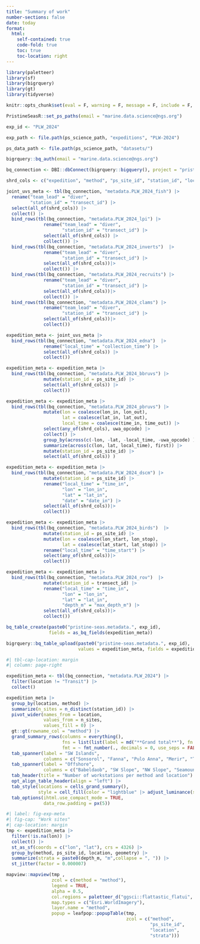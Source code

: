 ```yaml
---
title: "Summary of work"
number-sections: false
date: today
format: 
  html:
    self-contained: true
    code-fold: true
    toc: true
    toc-location: right
---
```


```r
library(paletteer)
library(sf)
library(bigrquery)
library(gt)
library(tidyverse)

knitr::opts_chunk$set(eval = F, warning = F, message = F, include = F, echo = F)

PristineSeasR::set_ps_paths(email = "marine.data.science@ngs.org")

exp_id <- "PLW_2024"

exp_path <- file.path(ps_science_path, "expeditions", "PLW-2024")

ps_data_path <- file.path(ps_science_path, "datasets/")

bigrquery::bq_auth(email = "marine.data.science@ngs.org")

bq_connection <- DBI::dbConnect(bigrquery::bigquery(), project = "pristine-seas")
```

```r
shrd_cols <- c("expedition", "method", "ps_site_id", "station_id", "location", "date", "local_time", "lat", "lon", "depth_m", "team_lead")

joint_uvs_meta <- tbl(bq_connection, "metadata.PLW_2024_fish") |> 
  rename("team_lead" = "diver",
         "station_id" = "transect_id") |> 
  select(all_of(shrd_cols)) |> 
  collect() |> 
  bind_rows(tbl(bq_connection, "metadata.PLW_2024_lpi") |> 
              rename("team_lead" = "diver",
                     "station_id" = "transect_id") |> 
              select(all_of(shrd_cols)) |> 
              collect()) |> 
  bind_rows(tbl(bq_connection, "metadata.PLW_2024_inverts")  |> 
              rename("team_lead" = "diver",
                     "station_id" = "transect_id") |> 
              select(all_of(shrd_cols))|> 
              collect()) |> 
  bind_rows(tbl(bq_connection, "metadata.PLW_2024_recruits") |> 
              rename("team_lead" = "diver",
                     "station_id" = "transect_id") |> 
              select(all_of(shrd_cols))|> 
              collect()) |> 
  bind_rows(tbl(bq_connection, "metadata.PLW_2024_clams") |> 
              rename("team_lead" = "diver",
                     "station_id" = "transect_id") |> 
              select(all_of(shrd_cols))|> 
              collect())

expedition_meta <- joint_uvs_meta |> 
  bind_rows(tbl(bq_connection, "metadata.PLW_2024_edna")  |> 
              rename("local_time" = "collection_time") |>
              select(all_of(shrd_cols)) |> 
              collect())

expedition_meta <- expedition_meta |> 
  bind_rows(tbl(bq_connection, "metadata.PLW_2024_bbruvs") |> 
              mutate(station_id = ps_site_id) |>
              select(all_of(shrd_cols)) |> 
              collect())

expedition_meta <- expedition_meta |> 
  bind_rows(tbl(bq_connection, "metadata.PLW_2024_pbruvs") |> 
              mutate(lon = coalesce(lon_in, lon_out),
                     lat = coalesce(lat_in, lat_out),
                     local_time = coalesce(time_in, time_out)) |> 
              select(any_of(shrd_cols), uwa_opcode) |> 
              collect() |> 
              group_by(across(c(-lon, -lat, -local_time, -uwa_opcode) )) |> 
              summarize(across(c(lon, lat, local_time), first)) |> 
              mutate(station_id = ps_site_id) |> 
              select(all_of(shrd_cols)) )

expedition_meta <- expedition_meta |> 
  bind_rows(tbl(bq_connection, "metadata.PLW_2024_dscm") |> 
              mutate(station_id = ps_site_id) |> 
              rename("local_time" = "time_in", 
                     "lon" = "lon_in",
                     "lat" = "lat_in",
                     "date" = "date_in") |> 
              select(all_of(shrd_cols))|> 
              collect()) 

expedition_meta <- expedition_meta |> 
  bind_rows(tbl(bq_connection, "metadata.PLW_2024_birds")  |> 
              mutate(station_id = ps_site_id) |> 
              mutate(lon = coalesce(lon_start, lon_stop),
                     lat = coalesce(lat_start, lat_stop)) |> 
              rename("local_time" = "time_start") |> 
              select(any_of(shrd_cols))|> 
              collect()) 

expedition_meta <- expedition_meta |> 
  bind_rows(tbl(bq_connection, "metadata.PLW_2024_rov")  |> 
              mutate(station_id = transect_id) |> 
              rename("local_time" = "time_in", 
                     "lon" = "lon_in",
                     "lat" = "lat_in",
                     "depth_m" = "max_depth_m") |> 
              select(all_of(shrd_cols))|> 
              collect())

bq_table_create(paste0("pristine-seas.metadata.", exp_id), 
                fields = as_bq_fields(expedition_meta))

bigrquery::bq_table_upload(paste0("pristine-seas.metadata.", exp_id),
                           values = expedition_meta, fields = expedition_meta)
```

```r
#| tbl-cap-location: margin
#| column: page-right

expedition_meta <- tbl(bq_connection, "metadata.PLW_2024") |> 
  filter(location != "Transit") |> 
  collect()

expedition_meta |> 
  group_by(location, method) |> 
  summarize(n_sites = n_distinct(station_id)) |> 
  pivot_wider(names_from = location, 
              values_from = n_sites, 
              values_fill = 0) |> 
  gt::gt(rowname_col = "method") |> 
  grand_summary_rows(columns = everything(),
                     fns = list(list(label = md("**Grand total**"), fn = "sum")),
                     fmt = ~ fmt_number(., decimals = 0, use_seps = FALSE)) |> 
  tab_spanner(label = "SW Islands",
              columns = c("Sonsorol", "Fanna", "Pulo Anna", "Merir", "Tobi", "Helen")) |> 
  tab_spanner(label = "Offshore",
              columns = c("Babeldaob", "SW Slope", "NW Slope", "Seamount A", "Seamount B-N", "Seamount B-C", "Seamount B-S")) |> 
  tab_header(title = "Number of workstations per method and location") |> 
  opt_align_table_header(align = "left") |> 
  tab_style(locations = cells_grand_summary(),
            style = cell_fill(color = "lightblue" |> adjust_luminance(steps = +2))) |> 
  tab_options(ihtml.use_compact_mode = TRUE,
              data_row.padding = px(5)) 
```

```r
#| label: fig-exp-meta
#| fig-cap: "Work sites"
#| cap-location: margin
tmp <- expedition_meta |> 
  filter(!is.na(lon)) |> 
  collect() |> 
  st_as_sf(coords = c("lon", "lat"), crs = 4326) |> 
  group_by(method, ps_site_id, location, geometry) |> 
  summarize(strata = paste0(depth_m, "m",collapse = ", ")) |> 
  st_jitter(factor = 0.000007)

mapview::mapview(tmp ,
                 zcol = c(method = "method"), 
                 legend = TRUE,
                 alpha = 0.5,
                 col.regions = paletteer_d("ggsci::flattastic_flatui", 11),
                 map.types = c("Esri.WorldImagery"),
                 layer.name = "method",
                 popup = leafpop::popupTable(tmp,
                                             zcol = c("method",
                                                      "ps_site_id",
                                                      "location",
                                                      "strata")))
```

